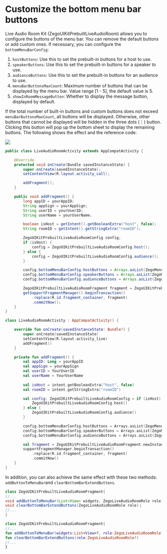 # Customize the bottom menu bar buttons

Live Audio Room Kit (ZegoUIKitPrebuiltLiveAudioRoom) allows you to configure the buttons of the menu bar. You can remove the default buttons or add custom ones. If necessary, you can configure the `bottomMenuBarConfig`:

1. `hostButtons`: Use this to set the prebuilt-in buttons for a host to use. 
2. `speakerButtons`: Use this to set the prebuilt-in buttons for a speaker to use.
3. `audienceButtons`: Use this to set the prebuilt-in buttons for an audience to use.
4. `menuBarButtonsMaxCount`: Maximum number of buttons that can be displayed by the menu bar. Value range [1 - 5], the default value is 5.
5. `showInRoomMessageButton`: Whether to display the message button, displayed by default.

If the total number of built-in buttons and custom buttons does not exceed `menuBarButtonsMaxCount`, all buttons will be displayed.
Otherwise, other buttons that cannot be displayed will be hidden in the three dots (⋮) button. Clicking this button will pop up the bottom sheet to display the remaining buttons. The following shows the effect and the reference code:

<div style={{width:"30%"}}>
  <Frame width="auto" height="auto" caption="">
    <img src="https://storage.zego.im/sdk-doc/Pics/ZegoUIKit/Flutter/audio_room/bottom_bar.gif" />
  </Frame>
</div>

<CodeGroup>
 
```java Java
public class LiveAudioRoomActivity extends AppCompatActivity {

    @Override
    protected void onCreate(Bundle savedInstanceState) {
        super.onCreate(savedInstanceState);
        setContentView(R.layout.activity_call);

        addFragment();
    }

    public void addFragment() {
        long appID = yourAppID;
        String appSign = yourAppSign;
        String userID = yourUserID;
        String userName = yourUserName;

        boolean isHost = getIntent().getBooleanExtra("host", false);
        String roomID = getIntent().getStringExtra("roomID");

        ZegoUIKitPrebuiltLiveAudioRoomConfig config;
        if (isHost) {
            config = ZegoUIKitPrebuiltLiveAudioRoomConfig.host();
        } else {
            config = ZegoUIKitPrebuiltLiveAudioRoomConfig.audience();
        }

        config.bottomMenuBarConfig.hostButtons = Arrays.asList(ZegoMenuBarButtonName.TOGGLE_MICROPHONE_BUTTON, ZegoMenuBarButtonName.SHOW_MEMBER_LIST_BUTTON);
        config.bottomMenuBarConfig.speakerButtons = Arrays.asList(ZegoMenuBarButtonName.TOGGLE_MICROPHONE_BUTTON, ZegoMenuBarButtonName.SHOW_MEMBER_LIST_BUTTON);
        config.bottomMenuBarConfig.audienceButtons = Arrays.asList(ZegoMenuBarButtonName.SHOW_MEMBER_LIST_BUTTON);

        ZegoUIKitPrebuiltLiveAudioRoomFragment fragment = ZegoUIKitPrebuiltLiveAudioRoomFragment.newInstance(appID, appSign, userID, userName,roomID,config);
        getSupportFragmentManager().beginTransaction()
            .replace(R.id.fragment_container, fragment)
            .commitNow();
    }
}
```

```kotlin Kotlin
class LiveAudioRoomActivity : AppCompatActivity() {

    override fun onCreate(savedInstanceState: Bundle?) {
        super.onCreate(savedInstanceState)
        setContentView(R.layout.activity_live)
        addFragment()
    }

    private fun addFragment() {
        val appID: Long = yourAppID
        val appSign = yourAppSign
        val userID = YourUserID
        val userName = YourUserName
        
        val isHost = intent.getBooleanExtra("host", false)
        val roomID = intent.getStringExtra("roomID")

        val config: ZegoUIKitPrebuiltLiveAudioRoomConfig = if (isHost) {
            ZegoUIKitPrebuiltLiveAudioRoomConfig.host()
        } else {
            ZegoUIKitPrebuiltLiveAudioRoomConfig.audience()
        }

        config.bottomMenuBarConfig.hostButtons = Arrays.asList(ZegoMenuBarButtonName.TOGGLE_MICROPHONE_BUTTON, ZegoMenuBarButtonName.SHOW_MEMBER_LIST_BUTTON)
        config.bottomMenuBarConfig.speakerButtons = Arrays.asList(ZegoMenuBarButtonName.TOGGLE_MICROPHONE_BUTTON, ZegoMenuBarButtonName.SHOW_MEMBER_LIST_BUTTON)
        config.bottomMenuBarConfig.audienceButtons = Arrays.asList(ZegoMenuBarButtonName.SHOW_MEMBER_LIST_BUTTON)

        val fragment = ZegoUIKitPrebuiltLiveAudioRoomFragment.newInstance(appID, appSign, userID, userName, roomID, config)
        supportFragmentManager.beginTransaction()
            .replace(R.id.fragment_container, fragment)
            .commitNow()
    }
}
```

</CodeGroup>

In addition, you can also achieve the same effect with these two methods: `addButtonToMenuBar`and `clearBottomBarExtendButtons`.

<CodeGroup>

```java Java
class ZegoUIKitPrebuiltLiveAudioRoomFragment{
//...
void addButtonToMenuBar(List<View> widgets, ZegoLiveAudioRoomRole role)；
void clearBottomBarExtendButtons(ZegoLiveAudioRoomRole role)；
//...
}
```

```kotlin Kotlin
class ZegoUIKitPrebuiltLiveAudioRoomFragment{
//...
fun addButtonToMenuBar(widgets:List<View>?, role:ZegoLiveAudioRoomRole?)
fun clearBottomBarExtendButtons(role:ZegoLiveAudioRoomRole?)
//...
}
```

</CodeGroup>
